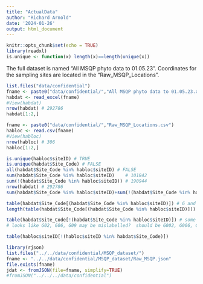 ```yaml
---
title: "ActualData"
author: "Richard Arnold"
date: '2024-01-26'
output: html_document
---
```


```r
knitr::opts_chunk$set(echo = TRUE)
library(readxl)
is.unique <- function(x) length(x)==length(unique(x))
```

The full dataset is named “All MSQP phyto data to 01.05.23”. 
Coordinates for the sampling sites are located in the “Raw_MSQP_Locations”.

```r
list.files("data/confidential")
fname <- paste0("data/confidential/","All MSQP phyto data to 01.05.23.xlsx")
habdat <- read_excel(fname)
#View(habdat)
nrow(habdat) # 292786
habdat[1:2,]
```

```r
fname <- paste0("data/confidential/","Raw_MSQP_Locations.csv")
habloc <- read.csv(fname)
#View(habloc)
nrow(habloc) # 306
habloc[1:2,]
```

```r
is.unique(habloc$siteID) # TRUE
is.unique(habdat$Site_Code) # FALSE
all(habdat$Site_Code %in% habloc$siteID) # FALSE
sum(habdat$Site_Code %in% habloc$siteID)    # 101842
sum(!(habdat$Site_Code %in% habloc$siteID)) # 190944
nrow(habdat) # 292786
sum(habdat$Site_Code %in% habloc$siteID)+sum(!(habdat$Site_Code %in% habloc$siteID)) # 292786

table(habdat$Site_Code[(habdat$Site_Code %in% habloc$siteID)]) # G and PG sites only
length(table(habdat$Site_Code[(habdat$Site_Code %in% habloc$siteID)])) # 156 sites

table(habdat$Site_Code[!(habdat$Site_Code %in% habloc$siteID)]) # some G and PG sites (G02, G06, G09, PG254, PG271, PG272)
# looks like G02, G06, G09 may be mislabelled?  should be G002, G006, G009? - esp relevant since G009 is Nydia Bay?

table(habloc$siteID[!(habloc$siteID %in% habdat$Site_Code)])
```

```r
library(rjson)
list.files("../../data/confidential/MSQP_dataset/")
fname <- "../../data/confidential/MSQP_dataset/Raw_MSQP.json"
file.exists(fname)
jdat <- fromJSON(file=fname, simplify=TRUE)
#fromJSON("../../../data/confidential")
```

